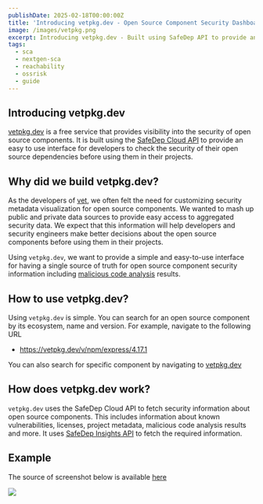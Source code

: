 ```yaml
---
publishDate: 2025-02-18T00:00:00Z
title: 'Introducing vetpkg.dev - Open Source Component Security Dashboard'
image: /images/vetpkg.png
excerpt: Introducing vetpkg.dev - Built using SafeDep API to provide an easy to use visibility of open source component security information.
tags:
  - sca
  - nextgen-sca
  - reachability
  - ossrisk
  - guide
---
```



## Introducing vetpkg.dev

[vetpkg.dev](https://vetpkg.dev) is a free service that provides visibility
into the security of open source components. It is built using the [SafeDep
Cloud API](https://docs.safedep.io/cloud)
to provide an easy to use interface for developers to check the security of
their open source dependencies before using them in their projects.

## Why did we build vetpkg.dev?

As the developers of [vet](https://github.com/safedep/vet), we often felt the
need for customizing security metadata visualization for open source
components. We wanted to mash up public and private data sources to provide
easy access to aggregated security data. We expect that this information will
help developers and security engineers make better decisions about the open
source components before using them in their projects.

Using `vetpkg.dev`, we want to provide a simple and easy-to-use interface for
having a single source of truth for open source component security information
including [malicious code
analysis](https://docs.safedep.io/cloud/malware-analysis) results.

## How to use vetpkg.dev?

Using `vetpkg.dev` is simple. You can search for an open source component by
its ecosystem, name and version. For example, navigate to the following URL

- https://vetpkg.dev/v/npm/express/4.17.1

You can also search for specific component by navigating to [vetpkg.dev](https://vetpkg.dev)

## How does vetpkg.dev work?

`vetpkg.dev` uses the SafeDep Cloud API to fetch security information about open
source components. This includes information about known vulnerabilities, licenses,
project metadata, malicious code analysis results and more. It uses [SafeDep
Insights API](https://docs.safedep.io/guides/insights-api-using-typescript) to
fetch the required information.

## Example

The source of screenshot below is available [here](https://vetpkg.dev/v/npm/express/4.17.1)

![](/images/vetpkg-dev-example.png)

